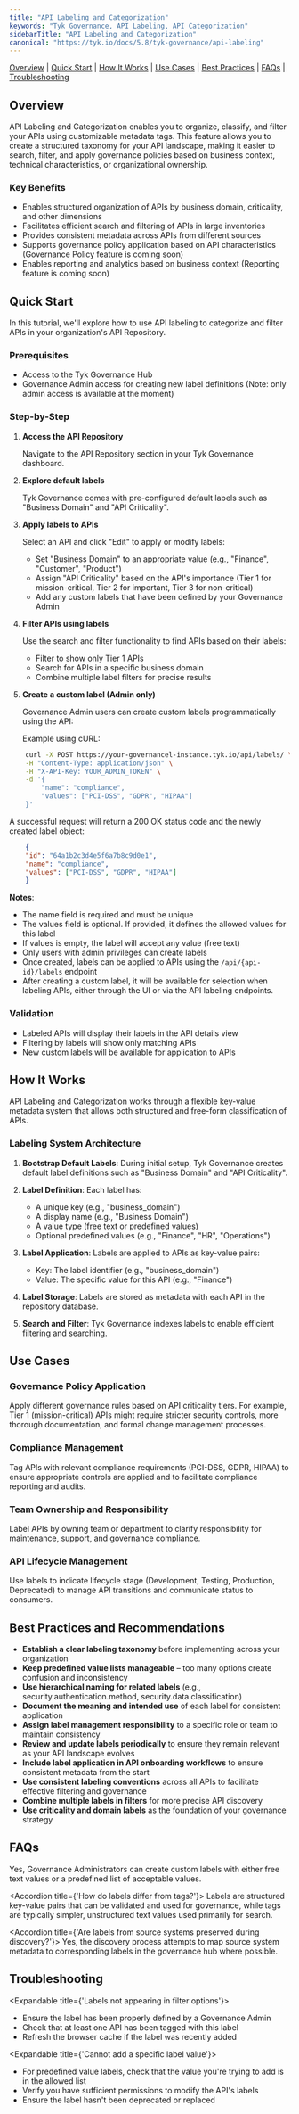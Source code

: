 ```yaml
---
title: "API Labeling and Categorization"
keywords: "Tyk Governance, API Labeling, API Categorization"
sidebarTitle: "API Labeling and Categorization"
canonical: "https://tyk.io/docs/5.8/tyk-governance/api-labeling"
---
```


[Overview](/5.8/#overview) | [Quick Start](/5.8/#quick-start) | [How It Works](/5.8/#how-it-works) | [Use Cases](/5.8/#use-cases) | [Best Practices](/5.8/#best-practices-and-recommendations) | [FAQs](/5.8/#faqs) | [Troubleshooting](/5.8/#troubleshooting)

## Overview

API Labeling and Categorization enables you to organize, classify, and filter your APIs using customizable metadata tags. This feature allows you to create a structured taxonomy for your API landscape, making it easier to search, filter, and apply governance policies based on business context, technical characteristics, or organizational ownership.

### Key Benefits

- Enables structured organization of APIs by business domain, criticality, and other dimensions
- Facilitates efficient search and filtering of APIs in large inventories
- Provides consistent metadata across APIs from different sources
- Supports governance policy application based on API characteristics (Governance Policy feature is coming soon)
- Enables reporting and analytics based on business context (Reporting feature is coming soon)

## Quick Start

In this tutorial, we'll explore how to use API labeling to categorize and filter APIs in your organization's API Repository.

### Prerequisites

- Access to the Tyk Governance Hub
- Governance Admin access for creating new label definitions (Note: only admin access is available at the moment)

### Step-by-Step

1. **Access the API Repository**

	Navigate to the API Repository section in your Tyk Governance dashboard.

2. **Explore default labels**

	Tyk Governance comes with pre-configured default labels such as "Business Domain" and "API Criticality".

3. **Apply labels to APIs**

	Select an API and click "Edit" to apply or modify labels:

	- Set "Business Domain" to an appropriate value (e.g., "Finance", "Customer", "Product")
	- Assign "API Criticality" based on the API's importance (Tier 1 for mission-critical, Tier 2 for important, Tier 3 for non-critical)
	- Add any custom labels that have been defined by your Governance Admin

4. **Filter APIs using labels**

	Use the search and filter functionality to find APIs based on their labels:

	- Filter to show only Tier 1 APIs
	- Search for APIs in a specific business domain
	- Combine multiple label filters for precise results

5. **Create a custom label (Admin only)**

	Governance Admin users can create custom labels programmatically using the API:

	Example using cURL:

```bash
	curl -X POST https://your-governancel-instance.tyk.io/api/labels/ \
	-H "Content-Type: application/json" \
	-H "X-API-Key: YOUR_ADMIN_TOKEN" \
	-d '{
		"name": "compliance",
		"values": ["PCI-DSS", "GDPR", "HIPAA"]
	}'
```

A successful request will return a 200 OK status code and the newly created label object:

```json
	{
	"id": "64a1b2c3d4e5f6a7b8c9d0e1",
	"name": "compliance",
	"values": ["PCI-DSS", "GDPR", "HIPAA"]
	}
```

**Notes**:
- The name field is required and must be unique
- The values field is optional. If provided, it defines the allowed values for this label
- If values is empty, the label will accept any value (free text)
- Only users with admin privileges can create labels
- Once created, labels can be applied to APIs using the `/api/{api-id}/labels` endpoint
- After creating a custom label, it will be available for selection when labeling APIs, either through the UI or via the API labeling endpoints.

### Validation

- Labeled APIs will display their labels in the API details view
- Filtering by labels will show only matching APIs
- New custom labels will be available for application to APIs

## How It Works

API Labeling and Categorization works through a flexible key-value metadata system that allows both structured and free-form classification of APIs.

### Labeling System Architecture

1. **Bootstrap Default Labels**: During initial setup, Tyk Governance creates default label definitions such as "Business Domain" and "API Criticality".
2. **Label Definition**: Each label has:
	- A unique key (e.g., "business_domain")
	- A display name (e.g., "Business Domain")
	- A value type (free text or predefined values)
	- Optional predefined values (e.g., "Finance", "HR", "Operations")

3. **Label Application**: Labels are applied to APIs as key-value pairs:
	- Key: The label identifier (e.g., "business_domain")
	- Value: The specific value for this API (e.g., "Finance")

4. **Label Storage**: Labels are stored as metadata with each API in the repository database.
5. **Search and Filter**: Tyk Governance indexes labels to enable efficient filtering and searching.

## Use Cases

### Governance Policy Application

Apply different governance rules based on API criticality tiers. For example, Tier 1 (mission-critical) APIs might require stricter security controls, more thorough documentation, and formal change management processes.

### Compliance Management

Tag APIs with relevant compliance requirements (PCI-DSS, GDPR, HIPAA) to ensure appropriate controls are applied and to facilitate compliance reporting and audits.

### Team Ownership and Responsibility

Label APIs by owning team or department to clarify responsibility for maintenance, support, and governance compliance.

### API Lifecycle Management

Use labels to indicate lifecycle stage (Development, Testing, Production, Deprecated) to manage API transitions and communicate status to consumers.

## Best Practices and Recommendations

- **Establish a clear labeling taxonomy** before implementing across your organization
- **Keep predefined value lists manageable** – too many options create confusion and inconsistency
- **Use hierarchical naming for related labels** (e.g., security.authentication.method, security.data.classification)
- **Document the meaning and intended use** of each label for consistent application
- **Assign label management responsibility** to a specific role or team to maintain consistency
- **Review and update labels periodically** to ensure they remain relevant as your API landscape evolves
- **Include label application in API onboarding workflows** to ensure consistent metadata from the start
- **Use consistent labeling conventions** across all APIs to facilitate effective filtering and governance
- **Combine multiple labels in filters** for more precise API discovery
- **Use criticality and domain labels** as the foundation of your governance strategy

## FAQs

<AccordionGroup>
<Accordion title={'Can I create custom labels with my own predefined values?'}>
Yes, Governance Administrators can create custom labels with either free text values or a predefined list of acceptable values.
</Accordion>

<Accordion title={'How do labels differ from tags?'}>
Labels are structured key-value pairs that can be validated and used for governance, while tags are typically simpler, unstructured text values used primarily for search.
</Accordion>

<Accordion title={'Are labels from source systems preserved during discovery?'}>
Yes, the discovery process attempts to map source system metadata to corresponding labels in the governance hub where possible.
</Accordion>
</AccordionGroup> 

## Troubleshooting

<Expandable title={'Labels not appearing in filter options'}>
- Ensure the label has been properly defined by a Governance Admin  
- Check that at least one API has been tagged with this label  
- Refresh the browser cache if the label was recently added
</Expandable> 

<Expandable title={'Cannot add a specific label value'}>
- For predefined value labels, check that the value you're trying to add is in the allowed list  
- Verify you have sufficient permissions to modify the API's labels  
- Ensure the label hasn't been deprecated or replaced
</Expandable> 